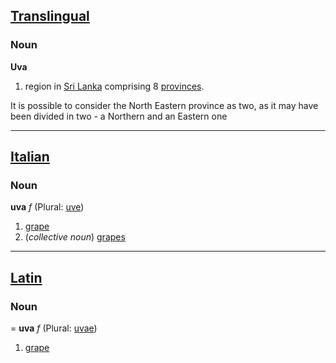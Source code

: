 ==[[Translingual]]==
===Noun===
'''Uva'''

#region in [[Sri Lanka]] comprising 8 [[province]]s.
It is possible to consider the North Eastern province as two, as it may have been divided in two - a Northern and an Eastern one

----

==[[Italian]]==
===Noun===
'''uva''' ''f'' (Plural: [[uve]])

#[[grape]]
#(''collective noun'') [[grape]]s

----

==[[Latin]]==
===Noun====
'''uva''' ''f'' (Plural: [[uvae]])

#[[grape]]